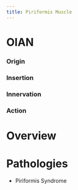 ```yaml
---
title: Piriformis Muscle
---
```


# OIAN

:::{layout-ncol="4"}

### Origin

### Insertion


### Innervation


### Action

:::

# Overview


# Pathologies

- Piriformis Syndrome